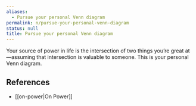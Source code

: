 ```yaml
---
aliases:
  - Pursue your personal Venn diagram
permalink: n/pursue-your-personal-venn-diagram
status: null
title: Pursue your personal Venn diagram
---
```

Your source of power in life is the intersection of two things you’re great at—assuming that intersection is valuable to someone. This is your personal Venn diagram.

## References

- [[on-power|On Power]]
